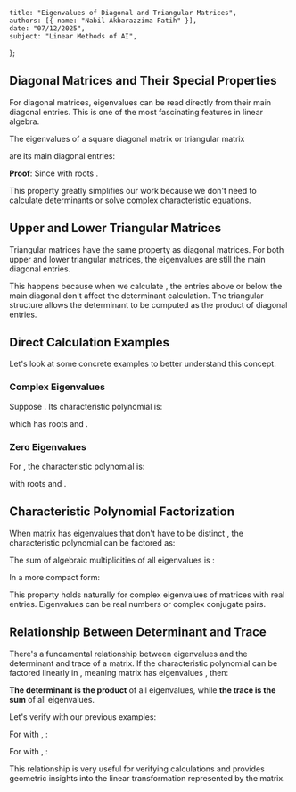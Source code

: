     title: "Eigenvalues of Diagonal and Triangular Matrices",
    authors: [{ name: "Nabil Akbarazzima Fatih" }],
    date: "07/12/2025",
    subject: "Linear Methods of AI",
};

## Diagonal Matrices and Their Special Properties

For diagonal matrices, eigenvalues can be read directly from their main diagonal entries. This is one of the most fascinating features in linear algebra.

The eigenvalues of a square diagonal matrix or triangular matrix <InlineMath math="A \in \mathbb{K}^{n \times n}" />

<MathContainer>
<BlockMath math="A = \begin{pmatrix} a_{11} & & 0 \\ & \ddots & \\ 0 & & a_{nn} \end{pmatrix}" />
<BlockMath math="\text{or } A = \begin{pmatrix} a_{11} & * \\ & \ddots & \\ 0 & & a_{nn} \end{pmatrix}" />
<BlockMath math="\text{or } A = \begin{pmatrix} a_{11} & & 0 \\ & \ddots & \\ * & & a_{nn} \end{pmatrix}" />
</MathContainer>

are its main diagonal entries:

<BlockMath math="\lambda_1 = a_{11}, \ldots, \lambda_n = a_{nn}" />

**Proof**: Since <InlineMath math="\chi_A(t) = \det(A - t \cdot I) = (a_{11} - t) \cdots (a_{nn} - t)" /> with roots <InlineMath math="a_{11}, \ldots, a_{nn}" />.

This property greatly simplifies our work because we don't need to calculate determinants or solve complex characteristic equations.

## Upper and Lower Triangular Matrices

Triangular matrices have the same property as diagonal matrices. For both upper and lower triangular matrices, the eigenvalues are still the main diagonal entries.

This happens because when we calculate <InlineMath math="\det(A - tI)" />, the entries above or below the main diagonal don't affect the determinant calculation. The triangular structure allows the determinant to be computed as the product of diagonal entries.

## Direct Calculation Examples

Let's look at some concrete examples to better understand this concept.

### Complex Eigenvalues

Suppose <InlineMath math="A = \begin{pmatrix} 1 & -1 \\ 1 & 1 \end{pmatrix}" />. Its characteristic polynomial is:

<MathContainer>
<BlockMath math="\chi_A(t) = \det \begin{pmatrix} 1-t & -1 \\ 1 & 1-t \end{pmatrix}" />
<BlockMath math="= (1-t) \cdot (1-t) - 1 \cdot (-1) = t^2 - 2t + 2" />
</MathContainer>

which has roots <InlineMath math="\lambda_1 = 1 + i" /> and <InlineMath math="\lambda_2 = 1 - i" />.

### Zero Eigenvalues

For <InlineMath math="A = \begin{pmatrix} 1 & -i \\ i & 1 \end{pmatrix}" />, the characteristic polynomial is:

<MathContainer>
<BlockMath math="\chi_A(t) = \det \begin{pmatrix} 1-t & -i \\ i & 1-t \end{pmatrix}" />
<BlockMath math="= (1-t) \cdot (1-t) - i \cdot (-i) = t^2 - 2t" />
</MathContainer>

with roots <InlineMath math="\lambda_1 = 2" /> and <InlineMath math="\lambda_2 = 0" />.

## Characteristic Polynomial Factorization

When matrix <InlineMath math="A \in \mathbb{C}^{n \times n}" /> has <InlineMath math="n" /> eigenvalues that don't have to be distinct <InlineMath math="\lambda_1, \ldots, \lambda_n \in \mathbb{C}" />, the characteristic polynomial <InlineMath math="\chi_A(t)" /> can be factored as:

<BlockMath math="\chi_A(t) = (\lambda_1 - t) \cdots (\lambda_n - t)" />

The sum of algebraic multiplicities of all eigenvalues is <InlineMath math="n" />:

<BlockMath math="\sum_{\lambda \in \mathbb{C}} \mu_A(\lambda) = n" />

In a more compact form:

<BlockMath math="\chi_A(t) = \prod_{\lambda \in \mathbb{C}} (\lambda - t)^{\mu_A(\lambda)}" />

This property holds naturally for complex eigenvalues of matrices with real entries. Eigenvalues can be real numbers or complex conjugate pairs.

## Relationship Between Determinant and Trace

There's a fundamental relationship between eigenvalues and the determinant and trace of a matrix. If the characteristic polynomial <InlineMath math="\chi_A(t)" /> can be factored linearly in <InlineMath math="\mathbb{K}" />, meaning matrix <InlineMath math="A" /> has <InlineMath math="n" /> eigenvalues <InlineMath math="\lambda_1, \ldots, \lambda_n \in \mathbb{K}" />, then:

<MathContainer>
<BlockMath math="\det A = \prod_{i=1}^n \lambda_i" />
<BlockMath math="\text{tr} A = \sum_{i=1}^n \lambda_i" />
</MathContainer>

**The determinant is the product** of all eigenvalues, while **the trace is the sum** of all eigenvalues.

Let's verify with our previous examples:

For <InlineMath math="A = \begin{pmatrix} 1 & -1 \\ 1 & 1 \end{pmatrix}" /> with <InlineMath math="\lambda_1 = 1 + i" />, <InlineMath math="\lambda_2 = 1 - i" />:

<MathContainer>
<BlockMath math="\det A = 1 \cdot 1 - 1 \cdot (-1) = 2 = \lambda_1 \cdot \lambda_2" />
<BlockMath math="\text{tr} A = 1 + 1 = 2 = \lambda_1 + \lambda_2" />
</MathContainer>

For <InlineMath math="A = \begin{pmatrix} 1 & -i \\ i & 1 \end{pmatrix}" /> with <InlineMath math="\lambda_1 = 2" />, <InlineMath math="\lambda_2 = 0" />:

<MathContainer>
<BlockMath math="\det A = 1 \cdot 1 - i \cdot (-i) = 0 = \lambda_1 \cdot \lambda_2" />
<BlockMath math="\text{tr} A = 1 + 1 = 2 = \lambda_1 + \lambda_2" />
</MathContainer>

This relationship is very useful for verifying calculations and provides geometric insights into the linear transformation represented by the matrix.